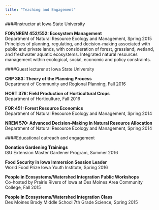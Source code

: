```yaml
---
title: "Teaching and Engagement"
---
```



####Instructor at Iowa State University

**FOR/NREM 452/552: Ecosystem Management**  
Department of Natural Resource Ecology and Management, Spring 2015
Principles of planning, regulating, and decision-making associated with public and private lands, with consideration of forest, grassland, wetland, and freshwater aquatic ecosystems. Integrated natural resources management within ecological, social, economic and policy constraints.

####Guest lecturer at Iowa State University

**CRP 383: Theory of the Planning Process**  
Department of Community and Regional Planning, Fall 2016  

**HORT 376: Field Production of Horticultural Crops**  
Department of Horticulture, Fall 2016   

**FOR 451: Forest Resource Economics**  
Department of Natural Resource Ecology and Management, Spring 2014   

**NREM 570: Advanced Decision-Making in Natural Resource Allocation**   
Department of Natural Resource Ecology and Management, Spring 2014  

####Educational outreach and engagement

**Donation Gardening Trainings**  
ISU Extension Master Gardener Program, Summer 2016  

**Food Security in Iowa Immersion Session Leader**  
World Food Prize Iowa Youth Institute, Spring 2016  

**People in Ecosystems/Watershed Integration Public Workshops**  
Co-hosted by Prairie Rivers of Iowa at Des Moines Area Community College, Fall 2015  

**People in Ecosystems/Watershed Integration Class**  
Des Moines Brody Middle School 7th Grade Science, Spring 2015  




